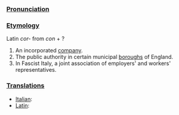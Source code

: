 ===[[Pronunciation]]===
===[[Etymology]]===
Latin ''cor-'' from ''con'' + ?

#An incorporated [[company]].
#The public authority in certain municipal [[boroughs]] of England.
#In Fascist Italy, a joint association of employers' and workers' representatives.
===[[Translation]]s===
*[[Italian]]: [[]]
*[[Latin]]: [[]]